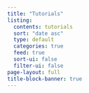 ```yaml
---
title: "Tutorials"
listing:
  contents: tutorials
  sort: "date asc"
  type: default
  categories: true
  feed: true
  sort-ui: false
  filter-ui: false
page-layout: full
title-block-banner: true
---
```

